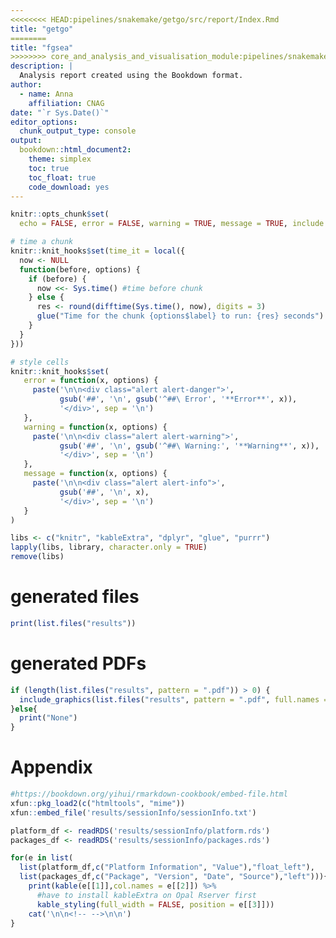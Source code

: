 ```yaml
---
<<<<<<<< HEAD:pipelines/snakemake/getgo/src/report/Index.Rmd
title: "getgo"
========
title: "fgsea"
>>>>>>>> core_and_analysis_and_visualisation_module:pipelines/snakemake/fgsea/src/report/index.Rmd
description: |
  Analysis report created using the Bookdown format.
author:
  - name: Anna
    affiliation: CNAG
date: "`r Sys.Date()`"
editor_options:
  chunk_output_type: console
output:
  bookdown::html_document2:
    theme: simplex
    toc: true
    toc_float: true
    code_download: yes
---
```


```r
knitr::opts_chunk$set(
  echo = FALSE, error = FALSE, warning = TRUE, message = TRUE, include = FALSE)
```

```r
# time a chunk
knitr::knit_hooks$set(time_it = local({
  now <- NULL
  function(before, options) {
    if (before) {
      now <<- Sys.time() #time before chunk
    } else {
      res <- round(difftime(Sys.time(), now), digits = 3)
      glue("Time for the chunk {options$label} to run: {res} seconds")
    }
  }
}))

# style cells
knitr::knit_hooks$set(
   error = function(x, options) {
     paste('\n\n<div class="alert alert-danger">',
           gsub('##', '\n', gsub('^##\ Error', '**Error**', x)),
           '</div>', sep = '\n')
   },
   warning = function(x, options) {
     paste('\n\n<div class="alert alert-warning">',
           gsub('##', '\n', gsub('^##\ Warning:', '**Warning**', x)),
           '</div>', sep = '\n')
   },
   message = function(x, options) {
     paste('\n\n<div class="alert alert-info">',
           gsub('##', '\n', x),
           '</div>', sep = '\n')
   }
)
```

```r
libs <- c("knitr", "kableExtra", "dplyr", "glue", "purrr")
lapply(libs, library, character.only = TRUE)
remove(libs)
```

# generated files
```r
print(list.files("results"))
```

# generated PDFs
```r

if (length(list.files("results", pattern = ".pdf")) > 0) {
  include_graphics(list.files("results", pattern = ".pdf", full.names = TRUE))
}else{
  print("None")
}
```
# Appendix
```r

#https://bookdown.org/yihui/rmarkdown-cookbook/embed-file.html
xfun::pkg_load2(c("htmltools", "mime"))
xfun::embed_file('results/sessionInfo/sessionInfo.txt')

platform_df <- readRDS('results/sessionInfo/platform.rds')
packages_df <- readRDS('results/sessionInfo/packages.rds')

for(e in list(
  list(platform_df,c("Platform Information", "Value"),"float_left"),
  list(packages_df,c("Package", "Version", "Date", "Source"),"left"))){
    print(kable(e[[1]],col.names = e[[2]]) %>%
      #have to install kableExtra on Opal Rserver first
      kable_styling(full_width = FALSE, position = e[[3]]))
    cat('\n\n<!-- -->\n\n')
}
```
